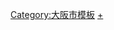 {{Navbox
|name = 大阪市之地域
|state = {{{state|autocollapse}}}
|titlestyle = background:#efefef
|bodystyle = background:#f9f9f9
|groupstyle = background:#efefef;vertical-align:top;padding:0.125em 0.25em
|liststyle = width:auto
|oddstyle = background:#fcfcfc
|evenstyle =
|title = [[大阪市]]主要地域
|group1 = {{link-ja|上町台地|上町台地|上町}}
|list1 = [[天滿橋]] &#124; [[谷町]] &#124; [[大手前]] &#124; [[上本町]] &#124; [[馬場町 (大阪市)|馬場町]] &#124; [[法圓坂]] &#124; [[森之宮]]  &#124; [[玉造 (大阪市)|玉造]] &#124; [[上六]] &#124; [[夕陽丘]]
|group2 = {{link-ja|天滿|天満}}
|list2 = [[天神橋 (大阪市)|天神橋]] &#124; [[西天滿]] &#124; [[南森町]] &#124; [[天六]]
|group3 = {{link-ja|北 (大阪廣域地名)|キタ|北}}
|list3 = [[堂島]] &#124; [[北新地]] &#124; [[曾根崎]] &#124; [[梅田]] &#124; [[梅田新道]] &#124; [[大深町]] &#124; [[茶屋町 (大阪市)|茶屋町]] &#124; [[堂山町]]
|group4 = {{link-ja|船場 (大阪市)|船場 (大阪市)|船場}}
|list4 = [[淀屋橋]] &#124; [[北濱]] &#124; [[今橋 (大阪市)|今橋]] &#124; [[高麗橋]] &#124; [[道修町]] &#124; [[本町 (大阪市)|本町]] &#124; [[南船場]] 
|group5 = {{link-ja|南 (大阪廣域地名)|ミナミ|南}}
|list5 = [[島之內]] &#124; [[心齋橋]] &#124; [[美國村]] &#124; [[道頓堀]] &#124; [[湊町 (大阪市)|湊町]] &#124; [[難波]] &#124; [[千日前]] &#124; [[日本桥 (大阪市)|日本橋]] &#124; [[堀江 (大阪市)|堀江]]
|group6 = 其他
|list6 = [[中之島 (大阪府)|中之島]] &#124; [[下船場]]（[[靱]]、[[阿波座]]、[[立賣堀]]） &#124; [[天王寺 (大阪市)|天王寺、阿倍野]] &#124; [[新世界 (大阪)|新世界]] &#124; [[天下茶屋]] &#124; [[岸里]] &#124; [[玉出]] &#124; [[粉濱]] &#124; [[大阪港]]（[[咲洲]]、[[天保山]]、[[舞洲]]、[[夢洲]]） &#124; [[福島 (大阪市)|福島]] &#124; [[中津 (大阪市)|中津]] &#124; [[十三 (大阪市)|十三]] &#124; [[新大阪]] &#124; [[西中島 (大阪市)|西中島]] &#124; [[淡路 (大阪市)|淡路]] &#124; [[放出]] &#124; [[京橋 (大阪市)|京橋]] &#124; [[大阪商業園區]] &#124; [[鶴橋町|鶴橋]] &#124; [[猪飼野]] &#124; [[今里 (大阪市)|今里]] &#124; [[平野 (大阪市)|平野]] &#124; [[杭全]] &#124; [[帝塚山]] &#124; [[長居]] &#124; [[我孫子 (大阪市)|我孫子]] &#124; [[遠里小野]]
}}<noinclude>
{{DEFAULTSORT:Osaka}}
[[Category:大阪市模板]]
[[Category:大阪市地理|+]]
</noinclude>